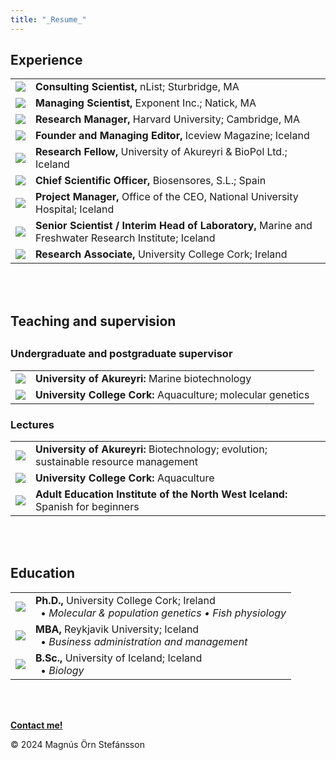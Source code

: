 ```yaml
---
title: "_Resume_"
---
```

<html lang="en">

<h2>Experience</h2>
<head>
  <meta charset="UTF-8">
  <meta name="viewport" content="width=device-width, initial-scale=1.0">
  <title>Experience</title>
    <link rel="stylesheet" href="Styles.css">
</head>
<body>
  <div class="table_rsm"></div>
  <table class="table_rsm">
    <tr>
      <td><img src="SourceDocuments/nList_Logo.jpg" class="img_rsm"></td>
      <td>
        <b>Consulting Scientist,</b> nList; Sturbridge, MA
      </td>
    </tr>  
    <tr>
      <td><img src="SourceDocuments/Exponent_Logo.jpeg" onclick="window.open('https://www.exponent.com/','_blank')" class="img_rsm"></td>
      <td>
        <b>Managing Scientist,</b> Exponent Inc.; Natick, MA
      </td>
    </tr>
    <tr>
      <td><img src="SourceDocuments/Harvard_Logo.png" onclick="window.open('https://www.harvard.edu/','_blank')" class="img_rsm"></td>
      <td>
        <b>Research Manager,</b> Harvard University; Cambridge, MA
      </td>    
    </tr>
    <tr>
      <td><img src="SourceDocuments/Iceview_Logo.png" onclick="window.open('https://www.facebook.com/iceviewmagazine//','_blank')" class="img_rsm"></td>
      <td>
        <b>Founder and Managing Editor,</b> Iceview Magazine; Iceland
      </td>    
    </tr>
    <tr>
      <td><img src="SourceDocuments/Unak_Logo.png" onclick="window.open('https://www.unak.is/english','_blank')" class="img_rsm"></td>
      <td><b>Research Fellow,</b> University of Akureyri & BioPol Ltd.; Iceland</td>
    </tr>
    <tr>
      <td><img src="SourceDocuments/Biosensores_Logo.png" onclick="window.open('https://www.biosensores.com/','_blank')" class="img_rsm"></td>
      <td><b>Chief Scientific Officer,</b> Biosensores, S.L.; Spain</td>    
    </tr>
    <tr>
      <td><img src="SourceDocuments/Landspitali_Logo.jpeg" onclick="window.open('https://www.landspitali.is/default.aspx?pageid=deac0479-05aa-11e8-90f1-005056be0005','_blank')" class="img_rsm"></td>
      <td><b>Project Manager,</b> Office of the CEO, National University Hospital; Iceland</td>    
    </tr>
    <tr>
      <td><img src="SourceDocuments/MFRI_Logo.png" onclick="window.open('https://www.hafogvatn.is/en','_blank')" class="img_rsm"></td>
      <td><b>Senior Scientist / Interim Head of Laboratory,</b> Marine and Freshwater Research Institute; Iceland</td>    
    </tr>
    <tr>
      <td><img src="SourceDocuments/UCC_Logo.png" onclick="window.open('https://www.ucc.ie','_blank')" class="img_rsm"></td>
      <td><b>Research Associate,</b> University College Cork; Ireland</td>    
    </tr>
    </table>
</body>
</html>
<br></br>


<div class="line"></div>
<h2>Teaching and supervision<h2>
<h3>Undergraduate and postgraduate supervisor</h3>
<head>
    <link rel="stylesheet" href="Styles.css">
</head>
<body>
  <div class="table_rsm"></div>
  <table class="table_rsm">
        <td><img src="SourceDocuments/Unak_Logo.png" onclick="window.open('')" class="img_rsm"></td>
          <td><b>University of Akureyri:</b> Marine biotechnology </td>
    </tr>
    <tr>
      <td><img src="SourceDocuments/UCC_Logo.png" onclick="window.open('')" class="img_rsm"></td>
        <td><b>University College Cork:</b> Aquaculture; molecular genetics </td>
    </tr>
</table>
<h3>Lectures</h3>
<table class="table_rsm">
  <tr>
    <td><img src="SourceDocuments/Unak_Logo.png" onclick="window.open('')" class="img_rsm"></td>
      <td><b>University of Akureyri:</b>  Biotechnology; evolution; sustainable resource management</td>
</tr>
<tr>
  <td><img src="SourceDocuments/UCC_Logo.png" onclick="window.open('')" class="img_rsm"></td>
    <td><b>University College Cork:</b> Aquaculture </td>
  </tr>
  <tr>
  <td><img src="SourceDocuments/Unak_Logo.png" onclick="window.open('')" class="img_rsm"></td>
    <td><b>Adult Education Institute of the North West Iceland:</b> Spanish for beginners </td>
  </tr>
</table>
</body>
</html>
<br></br>

<div class="line"></div>
<h2>Education</h2>
<head>
    <link rel="stylesheet" href="Styles.css">
</head>
<body>
  <div class="table_rsm"></div>
  <table class="table_rsm">
    <tr>
      <td><img src="SourceDocuments/UCC_Logo.png" onclick="window.open('https://www.ucc.ie','_blank')" class="img_rsm"></td>
      <td>
        <b>Ph.D.,</b> University College Cork; Ireland
        <br>&ensp;&bull; <i>Molecular & population genetics &bull; Fish physiology</i>
        </td>    
    </tr>
    <tr>
      <td><img src="SourceDocuments/RU_Logo.png" onclick="window.open('https://en.ru.is/','_blank')" class="img_rsm"></td>
      <td>
        <b>MBA,</b> Reykjavik University; Iceland
        <br>&ensp;&bull; <i>Business administration and management</i> 
        </td>    
    </tr>
    <tr>
      <td><img src="SourceDocuments/HI_Logo.png" onclick="window.open('https://english.hi.is/','_blank')" class="img_rsm"></td>
      <td>
        <b>B.Sc.,</b> University of Iceland; Iceland
        <br>&ensp;&bull; <i>Biology</i>
        </td>    
    </tr>
    </table>
</body>
</html>

<br></br>
 <!-- Footer: -->
<html lang="en">
<head>
    <meta charset="UTF-8">
    <meta name="viewport" content="width=device-width, initial-scale=1.0">
    <link rel="stylesheet"          href="Styles.css">
    <title>My Website</title>
</head>
<body>
    <!-- Your website content goes here -->
    <footer>
          <p><a href="mailto:mostinn@gmail.com"><b>Contact me!</b></a></p>
          <p>© 2024 Magnús Örn Stefánsson</p> 
    </footer>
</body>
</html>
